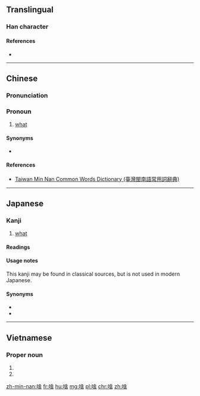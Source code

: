==Translingual==

===Han character===
{{Han char|rn=30|rad=口|as=08|sn=11|four=6806<sub>4</sub>|canj=口人一口 (ROMR), X口人一口 (XROMR)|ids=⿰[[口]][[舍]]}}

====References====
* {{Han ref|kx=0196.261|dkj=03881|hdz=10643.060|uh=5565|ud=21861|bh=D4A3|bd=54435}}

----

==Chinese==
{{zh-hanzi-box|[[啥]]}}

===Pronunciation===
{{zh-pron
|m=shá,shà
|c=saa1
|mn=siáⁿ/sáⁿ
|w=3sa
|cat=pron
}}

===Pronoun===
{{zh-pronoun}}

# {{context|Min Nan|Wu|dialectal Mandarin|lang=zh|sort=siáⁿ|sort2=3sa}} [[what]]
#: {{zh-usex|這 是 啥 物件？|'''What''' is this (thing)?|MN|tr=che sī siáⁿ mi̍h-kiāⁿ?|link=yes}}
#: {{zh-usex|儂 啦 做 啥？|'''What''' are you doing?|SH|link=yes}}
#: {{zh-usex|你 說 啥{shà} 來著[着]{zhe}？|'''What''' did you just say? (dialectal)|link=yes}}

====Synonyms====
* {{zh-l|什麼/什么}}

====References====
*[http://twblg.dict.edu.tw/holodict_new/result_detail.jsp?n_no=7092&curpage=1&sample=%E5%95%A5&radiobutton=1&querytarget=1&limit=20&pagenum=1&rowcount=9 Taiwan Min Nan Common Words Dictionary (臺灣閩南語常用詞辭典)]

----

==Japanese==

===Kanji===
{{ja-kanji|grade=uc|rs=口08}}

# [[what]]

====Readings====
{{ja-readings
|on=[[しゃ]] (sha)
|kun=[[なに]] (nani), [[なんぞ]] (nanzo)
}}

====Usage notes====
This kanji may be found in classical sources, but is not used in modern Japanese.

====Synonyms====
* {{l|ja|何|tr=[[なに]], ''[[nani#Japanese|nani]]''}}
* {{l|ja|何ぞ|tr=[[なんぞ]], ''[[nanzo#Japanese|nanzo]]''}}

----

==Vietnamese==
{{vi-hantutab}}

===Proper noun===
{{vi-hantu}}

# {{han tu form of|[[xá]], [[sá]]}}
# {{defn|vi}}

[[zh-min-nan:啥]]
[[fr:啥]]
[[hu:啥]]
[[mg:啥]]
[[pl:啥]]
[[chr:啥]]
[[zh:啥]]
